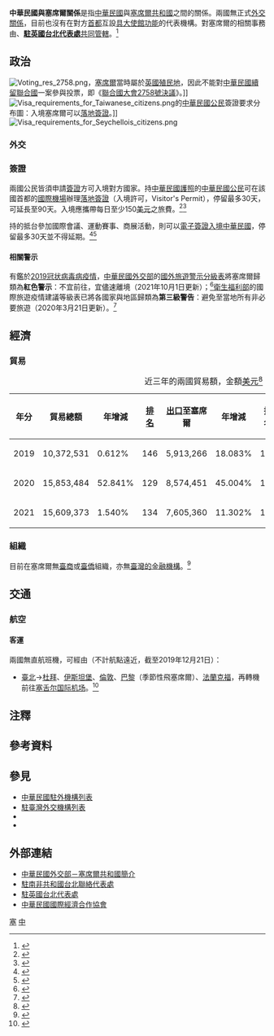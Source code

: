{{noteTA
|G1=Medicine
|1=zh-hans:台; zh-hant:臺;
|2=zh-hant:杜拜; zh-cn:迪拜; zh-sg:杜拜;
|3=zh-hant:伊斯坦堡; zh-cn:伊斯坦布尔; zh-sg:伊斯坦堡;
}}

{{not|中國－塞舌爾關係}}
{{Dablink|關於中華民國與「塞」字國家的外交關係，詳見'''[[中塞關係|中塞關係 (消歧義)]]'''。}}

{{Infobox Bilateral relations|中華民國與塞席爾|ROC|SYC|filetype=png}}

'''中華民國與塞席爾關係'''是指[[中華民國|中華民國]]與[[塞席爾共和國|塞席爾共和國]]之間的關係。兩國無正式[[外交#外交上的承認|外交關係]]，目前也沒有在對方[[首都|首都]]互設[[實質大使館|具大使館功能]]的代表機構。對塞席爾的相關事務由'''{{link-en|駐南非共和國台北聯絡代表處|Taipei Liaison Office in the Republic of South Africa}}'''、'''[[駐英國台北代表處|駐英國台北代表處]]'''[[兼轄|共同管轄]]。<ref>{{Cite web |url = https://www.boca.gov.tw/sp-foof-countrycp-03-169-69ec7-03-1.html |title = 駐館位置及聯絡方式 |publisher = [[中華民國外交部|中華民國外交部]] [[外交部領事事務局|領事事務局]] |access-date = 2017-12-26 |archive-date = 2017-12-26 |archive-url = https://web.archive.org/web/20171226130416/https://www.boca.gov.tw/sp-foof-countrycp-03-169-69ec7-03-1.html }}</ref>

==政治==
[[File:Voting_res_2758.png|thumb]]，[[塞席爾|塞席爾]]當時屬於[[直轄殖民地|英國殖民地]]，因此不能對[[中國與聯合國#代表權問題|中華民國續留聯合國]]一案參與投票，即《[[聯合國大會2758號決議|聯合國大會2758號決議]]》。]]
[[File:Visa_requirements_for_Taiwanese_citizens.png|thumb]]的[[中華民國國民|中華民國公民]]簽證要求分布圖：入境塞席爾可以[[簽證#落地签证|落地簽證]]。]]
[[File:Visa_requirements_for_Seychellois_citizens.png|thumb]]
===外交===
{{see also|中華民國外交|{{link-en|塞席爾外交|Foreign relations of Seychelles}}}}

===簽證===
{{see also|中華民國簽證政策|中華民國公民簽證要求}}
{{see also|塞席爾簽證政策|{{link-en|塞席爾公民簽證要求|Visa requirements for Seychellois citizens}}}}
兩國公民皆須申請[[簽證|簽證]]方可入境對方國家。持[[中華民國護照|中華民國護照]]的[[中華民國國民|中華民國公民]]可在該國首都的[[塞舌尔国际机场|國際機場]]辦理[[簽證#落地签证|落地簽證]]（入境許可，Visitor's Permit），停留最多30天，可延長至90天。入境應攜帶每日至少150[[美元|美元]]之旅費。<ref>{{Cite web |url = https://www.boca.gov.tw/sp-foof-countrycp-03-169-69ec7-02-1.html |title = 簽證及入境須知 |publisher = 外交部領事事務局 |access-date = 2017-12-26 |archive-date = 2017-12-26 |archive-url = https://web.archive.org/web/20171226130445/https://www.boca.gov.tw/sp-foof-countrycp-03-169-69ec7-02-1.html }}</ref><ref>{{Cite web |url = https://www.mofa.gov.tw/ArrivalVisa.aspx?n=546&AreaSN=2 |title = 落地簽證資訊 |publisher = 中華民國外交部 |access-date = 2021-03-15 |archive-date = 2022-03-25 |archive-url = https://web.archive.org/web/20220325005906/https://www.mofa.gov.tw/ArrivalVisa.aspx?n=546&AreaSN=2 }}</ref>

持{{link-en|塞席爾護照|Seychellois passport}}的{{link-en|塞席爾人口|Demographics of Seychelles|塞席爾公民}}抵台參加國際會議、運動賽事、商展活動，則可以[[中華民國簽證政策#电子签证|電子簽證入境中華民國]]，停留最多30天並不得延期。<ref>{{Cite web |url = https://www.boca.gov.tw/cp-228-4488-8208a-1.html |title = 誰具備申請電子簽證的資格? |publisher = 外交部領事事務局 |access-date = 2018-12-15 |archive-date = 2018-12-09 |archive-url = https://web.archive.org/web/20181209124657/https://www.boca.gov.tw/cp-228-4488-8208a-1.html }}</ref><ref>{{Cite web|url = https://www.boca.gov.tw/cp-215-643-5e740-1.html|title = 我的電子簽證效期多久？|publisher = 外交部領事事務局|access-date = 2018-04-03|archive-date = 2018-03-27|archive-url = https://web.archive.org/web/20180327023606/https://www.boca.gov.tw/cp-215-643-5e740-1.html}}</ref>

====相關警示====
有鑑於[[2019冠状病毒病疫情|2019冠状病毒病疫情]]，[[中華民國外交部|中華民國外交部]]的[[國外旅遊警示分級表|國外旅遊警示分級表]]將塞席爾歸類為'''紅色警示'''：不宜前往，宜儘速離境（2021年10月1日更新）；<ref>{{Cite web |url = https://www.boca.gov.tw/sp-trwa-list-1.html |title = 國外旅遊警示分級表 |publisher = 外交部領事事務局 |access-date = 2022-01-31 |archive-date = 2020-02-08 |archive-url = https://web.archive.org/web/20200208022958/https://www.boca.gov.tw/sp-trwa-list-1.html }}</ref>[[中華民國衛生福利部|衛生福利部]]的國際旅遊疫情建議等級表已將各國家與地區歸類為'''第三級警告'''：避免至當地所有非必要旅遊（2020年3月21日更新）。<ref>{{Cite web |url = https://www.cdc.gov.tw/CountryEpidLevel/GetPrescription/618?uacid=429 |title = 國際旅遊疫情建議等級 |publisher = [[中華民國衛生福利部|中華民國衛生福利部]] |access-date = 2020-11-14 |archive-date = 2020-11-15 |archive-url = https://web.archive.org/web/20201115204512/https://www.cdc.gov.tw/CountryEpidLevel/GetPrescription/618?uacid=429 }}</ref>

==經濟==
{{see also|臺灣經濟|{{link-en|塞席爾經濟|Economy of Seychelles}}}}
===貿易===
{|class=wikitable
|+近三年的兩國貿易額，金額[[美元|美元]]<ref>{{Cite web |url = https://cuswebo.trade.gov.tw/ |title = 中華民國進出口貿易統計 |publisher = [[中華民國經濟部|中華民國經濟部]] [[經濟部國際貿易局|國際貿易局]] |access-date = 2021-05-11 |archive-date = 2016-03-09 |archive-url = https://web.archive.org/web/20160309193715/http://cus93.trade.gov.tw/FSCI/ }}</ref>
!年分!!貿易總額!!年增減!![[世界政區索引|排名]]!![[出口贸易|出口]]至塞席爾!!年增減!!排名!!自塞席爾[[进口贸易|進口]]!!年增減!!排名
|-
| 2019 || 10,372,531 || {{increase}}0.612% || 146 || 5,913,266 || {{decrease}}18.083% || 142 || 4,459,265 || {{increase}}44.275% || 127
|-
| 2020 || 15,853,484 || {{increase}}52.841% || 129 || 8,574,451 || {{increase}}45.004% || 124 || 7,279,033 || {{increase}}63.234% || 115
|-
| 2021 || 15,609,373 || {{decrease}}1.540% || 134 || 7,605,360 || {{decrease}}11.302% || 136 || 8,004,013 || {{increase}}9.960% || 117
|}

===組織===
目前在塞席爾無[[台灣商人|臺商]]或[[臺灣裔|臺僑]]組織，亦無[[中華民國金融機構列表|臺灣的金融機構]]。<ref>{{Cite web |url = https://www.taitraesource.com/default.asp |title = 國家基本資料表 |publisher = [[中華民國對外貿易發展協會|中華民國對外貿易發展協會]] |access-date = 2021-10-19 |archive-date = 2015-09-17 |archive-url = https://web.archive.org/web/20150917081855/http://www.taitraesource.com/default.asp }}</ref>

==交通==
{{see also|臺灣交通|{{link-en|塞席爾交通|Transport in Seychelles}}}}
===航空===
<!-- 參考自中文、英文維基相關條目 -->
====客運====
兩國無直航班機，可經由（不計航點遠近，截至2019年12月21日{{noteTag|有鑑於[[2019冠状病毒病疫情|2019冠状病毒病疫情]]影響，暫停更新。}}）：

*[[臺灣桃園國際機場|臺北]]→[[杜拜國際機場|杜拜]]、[[伊斯坦堡機場|伊斯坦堡]]、[[倫敦希斯洛機場|倫敦]]、[[戴高樂國際機場|巴黎]]（季節性飛塞席爾）、[[法蘭克福國際機場|法蘭克福]]，再轉機前往[[塞舌尔国际机场|塞舌尔国际机场]]。<ref>{{Cite web |url = https://www.boca.gov.tw/sp-foof-countrycp-03-169-69ec7-05-1.html |title = 生活資訊 |publisher = 外交部領事事務局 |access-date = 2017-12-26 |archive-date = 2017-12-26 |archive-url = https://web.archive.org/web/20171226130533/https://www.boca.gov.tw/sp-foof-countrycp-03-169-69ec7-05-1.html }}</ref>

==注釋==
{{noteFoot}}

==參考資料==
{{reflist|2}}

==參見==
{{Portal box|國際關係|中華民國|塞席爾|非洲|image2=Flag of the Republic of China.svg|image3=Flag of Seychelles.svg}}
*[[中華民國駐外機構列表|中華民國駐外機構列表]]
*[[駐臺灣外交機構列表|駐臺灣外交機構列表]]
*{{link-en|塞席爾駐外機構列表|List of diplomatic missions of Seychelles}}
*{{link-en|駐塞席爾外交機構列表|List of diplomatic missions in Seychelles}}

==外部連結==
*[https://www.mofa.gov.tw/CountryInfo.aspx?CASN=2&n=163&sms=33&s=195 中華民國外交部－塞席爾共和國簡介]
*[http://www.taiwanembassy.org/ZA/mp.asp?mp=401 駐南非共和國台北聯絡代表處]
*[http://www.roc-taiwan.org/UK/mp.asp?mp=132 駐英國台北代表處]
*[http://www.cieca.org.tw/style/frame/m9/faq.asp?lang=1&customer_id=2998&content_set=color_1&name_id=151617&Directory_ID=3223 中華民國國際經濟合作協會]

{{中華民國外交}}
{{塞舌爾外交}}

[[Category:中華民國雙邊關係|塞]]
[[Category:塞席爾雙邊關係|中]]